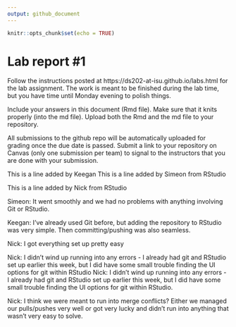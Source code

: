 ```yaml
---
output: github_document
---
```


<!-- README.md is generated from README.Rmd. Please edit the README.Rmd file -->


```r
knitr::opts_chunk$set(echo = TRUE)
```

# Lab report #1

Follow the instructions posted at https://ds202-at-isu.github.io/labs.html for the lab assignment. The work is meant to be finished during the lab time, but you have time until Monday evening to polish things.

Include your answers in this document (Rmd file). Make sure that it knits properly (into the md file). Upload both the Rmd and the md file to your repository.  

All submissions to the github repo will be automatically uploaded for grading once the due date is passed.
Submit a link to your repository on Canvas (only one submission per team) to signal to the instructors that you are done with your submission.

This is a line added by Keegan
This is a line added by Simeon from RStudio

This is a line added by Nick from RStudio

Simeon: It went smoothly and we had no problems with anything involving Git or RStudio.

Keegan: I've already used Git before, but adding the repository to RStudio was very simple. Then committing/pushing was also seamless.

Nick: I got everything set up pretty easy

Nick: I didn't wind up running into any errors - I already had git and RStudio set up earlier this week, but I did have some small trouble finding the UI options for git within RStudio
Nick: I didn't wind up running into any errors - I already had git and RStudio set up earlier this week, but I did have some small trouble finding the UI options for git within RStudio.

Nick: I think we were meant to run into merge conflicts? Either we managed our pulls/pushes very well or got very lucky and didn't run into anything that wasn't very easy to solve.
